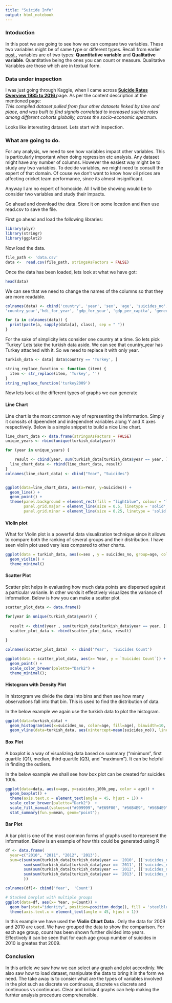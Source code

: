 ```yaml
---
title: "Suicide Info"
output: html_notebook
---
```


### Intoduction

In this post we are going to see how we can compare two variables. These two variables might be of same type or different types. Recall from earlier <a href="https://github.com/umairk83/hands_on_stuff/tree/master/ufo%20sightings"> post </a>, variables are of two types: <b>Quantitative variable</b> and <b>Qualitative variable</b>. Quantitative being the ones you can count or measure. Qualitative Variables are those which are in textual form.

### Data under inspection

I was just going through Kaggle, when I came across <a href ="https://www.kaggle.com/russellyates88/suicide-rates-overview-1985-to-2016">
<b> Suicide Rates Overview 1985 to 2016 </b></a> page. As per the content description at the mentioned page: </br>
<i>This compiled dataset pulled from four other datasets linked by time and place, and was built to find signals correlated to increased suicide rates among different cohorts globally, across the socio-economic spectrum. </i>

Looks like interesting dataset. Lets start with inspection.

### What are going to do. 

For any analysis, we need to see how variables impact other variables. This is particularly important when doing regression etc analysis. Any dataset might have any number of columns. However the easiest way might be to study any two variables. To decide variables, we might need to consult the expert of that domain. Of couse we don't want to know how oil prices are affecting cricket team performance, since its almost insignificant.

Anyway I am no expert of homocide. All I will be showing would be to consider two variables and study their impacts.

Go ahead and download the data. Store it on some location and then use read.csv to save the file.

First go ahead and load the following libraries:

```r
library(plyr)
library(stringr)
library(ggplot2)
```

Now load the data.

```r
file_path <- 'data.csv'
data <-  read.csv(file_path, stringsAsFactors = FALSE)
```

Once the data has been loaded, lets look at what we have got:

```r
head(data)
```

We can see that we need to change the names of the columns so that they are more readable.

```r
colnames(data) <- cbind('country', 'year', 'sex', 'age', 'suicides_no', 'population', 'suicides_100k_pop',
'country_year','hdi_for_year', 'gdp_for_year', 'gdp_per_capita', 'generation')

for (a in colnames(data)) {
  print(paste(a, sapply(data[a], class), sep = " "))
}
```

For the sake of simplicity lets consider one country at a time. So lets pick 'Turkey'
Lets take the turkish data aside. We can see that country_year has Turkey attached with it. So we need to replace it with only year.

```r
turkish_data <- data[ data$country == 'Turkey', ]
```

```r
string_replace_function <- function (item) {
  item <- str_replace(item, 'Turkey', '')
}
string_replace_function('turkey2009')
```

Now lets look at the different types of graphs we can generate

#### Line Chart

Line chart is the most common way of representing the information. Simply it conssits of dpeendnet and independnet variables along Y and X axes respectively. Below is a simple snippet to build a nice Line chart. 

```r
line_chart_data <- data.frame(stringsAsFactors = FALSE)
unique_years <- rbind(unique(turkish_data$year))

for (year in unique_years) {

    result <- cbind(year, sum(turkish_data[turkish_data$year == year, ]['suicides_no']))
  line_chart_data <- rbind(line_chart_data, result)
}
colnames(line_chart_data) <- cbind("Year", "Suicides")


ggplot(data=line_chart_data, aes(x=Year, y=Suicides)) +
  geom_line() +
  geom_point() + 
  theme(panel.background = element_rect(fill = "lightblue", colour = "lightblue", size = 0.5, linetype = "solid"),
        panel.grid.major = element_line(size = 0.5, linetype = 'solid', colour = "white"), 
        panel.grid.minor = element_line(size = 0.25, linetype = 'solid', colour = "white"))

```

#### Violin plot

What for Violin plot is a powerful data visualization technique since it allows to compare both the ranking of several groups and their distribution. I have seen violin plot used very less compared to other charts.

```r
ggplot(data = turkish_data, aes(x=sex , y = suicides_no, group=age, color=age)) +
  geom_violin() +
  theme_minimal()
```

#### Scatter Plot

Scatter plot helps in evaluating how much data points are dispersed against a particular varianle. In other words it effectively visualizes the variance of information. Below is how you can make a scatter plot.

```r
scatter_plot_data <- data.frame()

for(year in unique(turkish_data$year)) {
  
  result <- cbind(year , sum(turkish_data[turkish_data$year == year, ]['suicides_no']))
  scatter_plot_data <- rbind(scatter_plot_data, result)  
  
}

colnames(scatter_plot_data)  <- cbind('Year',  'Suicides Count')

ggplot(data = scatter_plot_data, aes(x= Year, y = `Suicides Count`)) +
  geom_point() +
  scale_color_brewer(palette="Dark2") + 
  theme_minimal();
```

#### Histogram with Density Plot

In historgram we divide the data into bins and then see how many observations fall into that bin. This is used to find the distribution of data. 

In the below example we again use the turkish data to plot the histogram.

```r
ggplot(data=turkish_data) +
  geom_histogram(aes(x=suicides_no, color=age, fill=age), binwidth=10, alpha=0.7,position="identity") +
  geom_vline(data=turkish_data, aes(xintercept=mean(suicides_no)), linetype="dashed", size=1)
```

#### Box Plot

A boxplot is a way of visualizing data based on summary (“minimum”, first quartile (Q1), median, third quartile (Q3), and “maximum”). It can be helpful in finding the outliers.

In the below example we shall see how box plot can be created for suicides 100k.

```r
ggplot(data=data, aes(x=age, y=suicides_100k_pop, color = age)) + 
  geom_boxplot() +
  theme(axis.text.x = element_text(angle = 45, hjust = 1)) +
  scale_color_brewer(palette="Dark2")  +
  scale_fill_manual(values=c("#999999", "#E69F00", "#56B4E9", "#56B4E9", "#56B4E9")) +
  stat_summary(fun.y=mean, geom="point");
```

#### Bar Plot

A bar plot is one of the most common forms of graphs used to represent the information. Below is an example of how this could be generated using R

```r
df <- data.frame(
  year=c("2010", "2011", "2012", '2013'), 
  sum=c(sum(sum(turkish_data[turkish_data$year == '2010', ]['suicides_no'])), 
        sum(sum(turkish_data[turkish_data$year == '2011', ]['suicides_no'])),
        sum(sum(turkish_data[turkish_data$year == '2012', ]['suicides_no'])),
        sum(sum(turkish_data[turkish_data$year == '2013', ]['suicides_no']))
        ))

colnames(df)<- cbind('Year',  'Count')

# Stacked barplot with multiple groups
ggplot(data=df, aes(x= Year, y=Count)) +
  geom_bar(stat="identity", position=position_dodge(), fill = 'steelblue') +
  theme(axis.text.x = element_text(angle = 45, hjust = 1))
```

In this example we have used the <b> Violin Chart Data </b>. Only the data for 2009 and 2010 are used. We have grouped the data to show the comparison. For each age group, count has been shown further divided into years. Effectively it can be seen that for each age group number of suicides in 2010 is greates that 2009.

### Conclusion

In this article we saw how we can select any graph and plot accordinly. We also saw how to load dataset, manipulate the data to bring it in the form we need. The take away is to consier what are the types of variables involved in the plot such as discrete vs continuous, discrete vs discrete and continuous vs continuous. Clear and briliiant graphs can help making the furhter analysis procedure comprehensible.

